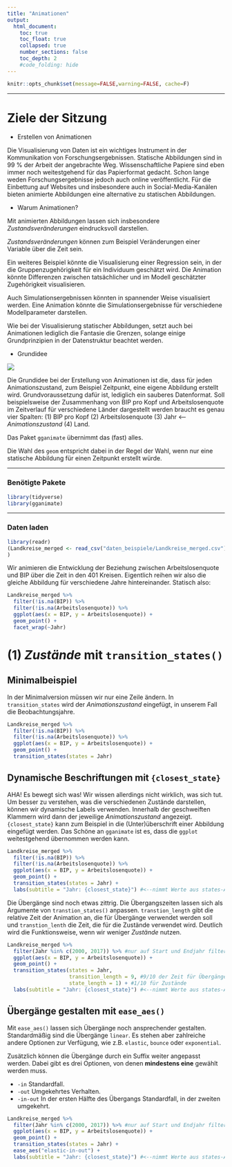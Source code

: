 ```yaml
---
title: "Animationen"
output:
  html_document:
    toc: true
    toc_float: true
    collapsed: true
    number_sections: false
    toc_depth: 2
    #code_folding: hide
---
```



```r
knitr::opts_chunk$set(message=FALSE,warning=FALSE, cache=F)
```

----

# Ziele der Sitzung

* Erstellen von Animationen

Die Visualisierung von Daten ist ein wichtiges Instrument in der Kommunikation von Forschungsergebnissen. Statische Abbildungen sind in 99 % der Arbeit der angebrachte Weg. Wissenschaftliche Papiere sind eben immer noch weitestgehend für das Papierformat gedacht. Schon lange weden Forschungsergebnisse jedoch auch online veröffentlicht. Für die Einbettung auf Websites und insbesondere auch in Social-Media-Kanälen bieten animierte Abbildungen eine alternative zu statischen Abbildungen.

* Warum Animationen?

Mit animierten Abbildungen lassen sich insbesondere *Zustandsveränderungen* eindrucksvoll darstellen.

*Zustandsveränderungen* können zum Beispiel Veränderungen einer Variable über die Zeit sein. 

Ein weiteres Beispiel könnte die Visualisierung einer Regression sein, in der die Gruppenzugehörigkeit für ein Individuum geschätzt wird. Die Animation könnte Differenzen zwischen tatsächlicher und im Modell geschätzter Zugehörigkeit visualisieren. 

Auch Simulationsergebnissen könnten in spannender Weise visualisiert werden. Eine Animation könnte die Simulationsergebnisse für verschiedene Modellparameter darstellen. 

Wie bei der Visualisierung statischer Abbildungen, setzt auch bei Animationen lediglich die Fantasie die Grenzen, solange einige Grundprinzipien in der Datenstruktur beachtet werden.

* Grundidee

![](images/Erstellung_Animationen.png)

Die Grundidee bei der Erstellung von Animationen ist die, dass für jeden Animationszustand, zum Beispiel Zeitpunkt, eine eigene Abbildung erstellt wird. Grundvoraussetzung dafür ist, lediglich ein sauberes Datenformat. Soll beispielsweise der Zusammenhang von BIP pro Kopf und Arbeitslosenquote im Zeitverlauf für verschiedene Länder dargestellt werden braucht es genau vier Spalten: (1) BIP pro Kopf (2) Arbeitslosenquote (3) Jahr <-- *Animationszustand* (4) Land.

Das Paket <code>gganimate</code> übernimmt das (fast) alles.

Die Wahl des <code>geom</code> entspricht dabei in der Regel der Wahl, wenn nur eine statische Abbildung für einen Zeitpunkt erstellt würde.

----


### Benötigte Pakete

```r
library(tidyverse)
library(gganimate)
```

----

### Daten laden

```r
library(readr)
(Landkreise_merged <- read_csv("daten_beispiele/Landkreise_merged.csv")
)
```

Wir animieren die Entwicklung der Beziehung zwischen Arbeitslosenquote und BIP über die Zeit in den 401 Kreisen. Eigentlich reihen wir also die gleiche Abbildung für verschiedene Jahre hintereinander. Statisch also:

```r
Landkreise_merged %>% 
  filter(!is.na(BIP)) %>% 
  filter(!is.na(Arbeitslosenquote)) %>% 
  ggplot(aes(x = BIP, y = Arbeitslosenquote)) +
  geom_point() +
  facet_wrap(~Jahr)
```

# (1) *Zustände* mit <code>transition_states()</code>

## Minimalbeispiel

In der Minimalversion müssen wir nur eine Zeile ändern. In <code>transition_states</code> wird der *Animationszustand* eingefügt, in unserem Fall die Beobachtungsjahre.

```r
Landkreise_merged %>% 
  filter(!is.na(BIP)) %>% 
  filter(!is.na(Arbeitslosenquote)) %>% 
  ggplot(aes(x = BIP, y = Arbeitslosenquote)) +
  geom_point() +
  transition_states(states = Jahr) 
```


## Dynamische Beschriftungen mit <code>{closest_state}</code>

AHA! Es bewegt sich was! Wir wissen allerdings nicht wirklich, was sich tut. Um besser zu verstehen, was die verschiedenen Zustände darstellen, können wir dynamische Labels verwenden. Innerhalb der geschweiften Klammern wird dann der jeweilige *Animationszustand* angezeigt. <code>{closest_state}</code> kann zum Beispiel in die (Unter)überschrift einer Abbildung eingefügt werden. Das Schöne an <code>gganimate</code> ist es, dass die <code>ggplot</code> weitestgehend übernommen werden kann.

```r
Landkreise_merged %>% 
  filter(!is.na(BIP)) %>% 
  filter(!is.na(Arbeitslosenquote)) %>% 
  ggplot(aes(x = BIP, y = Arbeitslosenquote)) +
  geom_point() +
  transition_states(states = Jahr) +
  labs(subtitle = "Jahr: {closest_state}") #<--nimmt Werte aus states-Argument vom transition_states()
```

Die Übergänge sind noch etwas zittrig. Die Übergangszeiten lassen sich als Argumente von <code>transtion_states()</code> anpassen. <code>transtion_length</code> gibt die relative Zeit der Animation an, die für Übergänge verwendet werden soll und <code>transtion_lenth</code> die Zeit, die für die Zustände verwendet wird. Deutlich wird die Funktionsweise, wenn wir weniger *Zustände* nutzen. 

```r
Landkreise_merged %>% 
  filter(Jahr %in% c(2000, 2017)) %>% #nur auf Start und Endjahr filtern
  ggplot(aes(x = BIP, y = Arbeitslosenquote)) +
  geom_point() +
  transition_states(states = Jahr,
                    transition_length = 9, #9/10 der Zeit für Übergänge
                    state_length = 1) + #1/10 für Zustände
  labs(subtitle = "Jahr: {closest_state}") #<--nimmt Werte aus states-Argument vom transition_states()
```

## Übergänge gestalten mit <code>ease_aes()</code>

Mit <code>ease_aes()</code> lassen sich Übergänge noch ansprechender gestalten. Standardmäßig sind die Übergänge <code>linear</code>. Es stehen aber zahlreiche andere Optionen zur Verfügung, wie z.B. <code>elastic</code>, <code>bounce</code> oder <code>exponential</code>. 

Zusätzlich können die Übergänge durch ein Suffix weiter angepasst werden. Dabei gibt es drei Optionen, von denen **mindestens eine** gewählt werden muss. 

* <code>-in</code> Standardfall.
* <code>-out</code> Umgekehrtes Verhalten.
* <code>-in-out</code> In der ersten Hälfte des Übergangs Standardfall, in der zweiten umgekehrt.

```r
Landkreise_merged %>% 
  filter(Jahr %in% c(2000, 2017)) %>% #nur auf Start und Endjahr filtern
  ggplot(aes(x = BIP, y = Arbeitslosenquote)) +
  geom_point() +
  transition_states(states = Jahr) +
  ease_aes("elastic-in-out") +
  labs(subtitle = "Jahr: {closest_state}") #<--nimmt Werte aus states-Argument vom transition_states()
```






